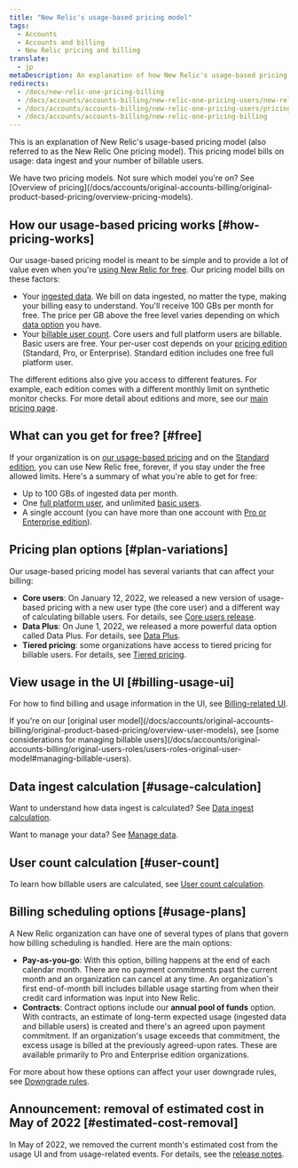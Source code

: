 ```yaml
---
title: "New Relic's usage-based pricing model"
tags:
  - Accounts
  - Accounts and billing
  - New Relic pricing and billing
translate:
  - jp
metaDescription: An explanation of how New Relic's usage-based pricing works.
redirects:
  - /docs/new-relic-one-pricing-billing
  - /docs/accounts/accounts-billing/new-relic-one-pricing-users/new-relic-one-pricing-billing
  - /docs/accounts/accounts-billing/new-relic-one-pricing-users/pricing-billing
  - /docs/accounts/accounts-billing/new-relic-one-pricing-billing
---
```


This is an explanation of New Relic's usage-based pricing model (also referred to as the New Relic One pricing model). This pricing model bills on usage: data ingest and your number of billable users.

<Callout variant="tip">
We have two pricing models. Not sure which model you're on? See [Overview of pricing](/docs/accounts/original-accounts-billing/original-product-based-pricing/overview-pricing-models).
</Callout>

## How our usage-based pricing works [#how-pricing-works]

Our usage-based pricing model is meant to be simple and to provide a lot of value even when you're [using New Relic for free](#free). Our pricing model bills on these factors:

* Your [ingested data](/docs/accounts/accounts-billing/new-relic-one-pricing-billing/data-ingest-billing). We bill on data ingested, no matter the type, making your billing easy to understand. You'll receive 100 GBs per month for free. The price per GB above the free level varies depending on which [data option](/docs/accounts/accounts-billing/new-relic-one-pricing-billing/data-ingest-billing#data-prices) you have.
* Your [billable user count](/docs/accounts/accounts-billing/new-relic-one-pricing-billing/user-count-billing). Core users and full platform users are billable. Basic users are free. Your per-user cost depends on your [pricing edition](https://newrelic.com/pricing) (Standard, Pro, or Enterprise). Standard edition includes one free full platform user.

The different editions also give you access to different features. For example, each edition comes with a different monthly limit on synthetic monitor checks. For more detail about editions and more, see our [main pricing page](https://newrelic.com/pricing).

## What can you get for free? [#free]

If your organization is on [our usage-based pricing](#how-pricing-works) and on the [Standard edition](https://newrelic.com/pricing), you can use New Relic free, forever, if you stay under the free allowed limits. Here's a summary of what you're able to get for free:

* Up to 100 GBs of ingested data per month.
* One [full platform user](/docs/accounts/accounts-billing/new-relic-one-user-management/user-type), and unlimited [basic users](/docs/accounts/accounts-billing/new-relic-one-user-management/user-type).
* A single account (you can have more than one account with [Pro or Enterprise edition](https://newrelic.com/pricing)).

## Pricing plan options [#plan-variations]

Our usage-based pricing model has several variants that can affect your billing:

* **Core users**: On January 12, 2022, we released a new version of usage-based pricing with a new user type (the core user) and a different way of calculating billable users. For details, see [Core users release](/docs/accounts/accounts-billing/new-relic-one-pricing-billing/core-users-release).
* **Data Plus**: On June 1, 2022, we released a more powerful data option called Data Plus. For details, see [Data Plus](/docs/accounts/accounts-billing/new-relic-one-pricing-billing/data-ingest-billing#data-prices).
* **Tiered pricing**: some organizations have access to tiered pricing for billable users. For details, see [Tiered pricing](/docs/accounts/accounts-billing/new-relic-one-pricing-billing/user-count-billing#tiered-pricing). 

## View usage in the UI [#billing-usage-ui]

For how to find billing and usage information in the UI, see [Billing-related UI](/docs/accounts/accounts-billing/general-account-settings/introduction-account-settings).

<Callout variant="important">
  If you're on our [original user model](/docs/accounts/original-accounts-billing/original-product-based-pricing/overview-user-models), see [some considerations for managing billable users](/docs/accounts/original-accounts-billing/original-users-roles/users-roles-original-user-model#managing-billable-users).
</Callout>

## Data ingest calculation [#usage-calculation]

Want to understand how data ingest is calculated? See [Data ingest calculation](/docs/accounts/accounts-billing/new-relic-one-pricing-billing/data-ingest-billing).

Want to manage your data? See [Manage data](/docs/data-apis/manage-data/manage-data-coming-new-relic).

## User count calculation [#user-count]

To learn how billable users are calculated, see [User count calculation](/docs/accounts/accounts-billing/new-relic-one-pricing-billing/user-count-billing).

## Billing scheduling options [#usage-plans]

A New Relic organization can have one of several types of plans that govern how billing scheduling is handled. Here are the main options:

* **Pay-as-you-go**: With this option, billing happens at the end of each calendar month. There are no payment commitments past the current month and an organization can cancel at any time. An organization's first end-of-month bill includes billable usage starting from when their credit card information was input into New Relic.
* **Contracts**: Contract options include our **annual pool of funds** option. With contracts, an estimate of long-term expected usage (ingested data and billable users) is created and there's an agreed upon payment commitment. If an organization's usage exceeds that commitment, the excess usage is billed at the previously agreed-upon rates. These are available primarily to Pro and Enterprise edition organizations. 

For more about how these options can affect your user downgrade rules, see [Downgrade rules](/docs/accounts/accounts-billing/new-relic-one-pricing-billing/user-count-billing#user-downgrade-rules).

## Announcement: removal of estimated cost in May of 2022 [#estimated-cost-removal]

In May of 2022, we removed the current month's estimated cost from the usage UI and from usage-related events. For details, see the [release notes](/docs/release-notes/org-user-mgmt-release-notes/org-users-22-05-01).